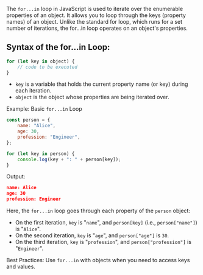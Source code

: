 
The `for...in` loop in JavaScript is used to iterate over the enumerable properties of an object. It allows you to loop through the keys (property names) of an object. Unlike the standard for loop, which runs for a set number of iterations, the for...in loop operates on an object's properties.

## Syntax of the for...in Loop:

```javascript copy showLineNumbers /key/ /object/
for (let key in object) {
    // code to be executed
}
```

-   `key` is a variable that holds the current property name (or key) during each iteration.
-   `object` is the object whose properties are being iterated over.

Example: Basic `for...in` Loop

```javascript copy showLineNumbers
const person = {
    name: "Alice",
    age: 30,
    profession: "Engineer",
};

for (let key in person) {
    console.log(key + ": " + person[key]);
}
```

Output:

```json
name: Alice
age: 30
profession: Engineer

```

Here, the `for...in` loop goes through each property of the `person` object:

-   On the first iteration, `key` is "`name`", and `person[key]` (i.e., `person["name"]`) is "`Alice`".
-   On the second iteration, `key` is "`age`", and `person["age"]` is `30`.
-   On the third iteration, `key` is "`profession`", and `person["profession"]` is "`Engineer`".

<Callout
    type='warning'
    emoji='💡'>
    Best Practices: Use `for...in` with objects when you need to access keys and
    values.
</Callout>

